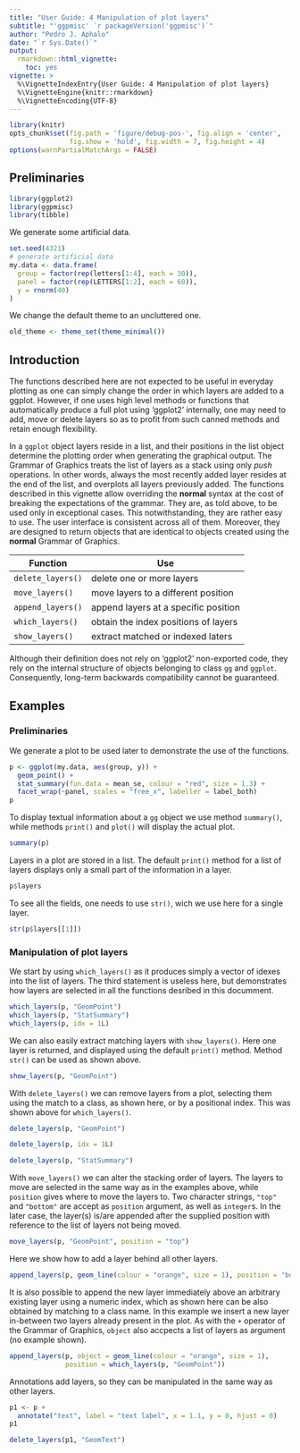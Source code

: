 ```yaml
---
title: "User Guide: 4 Manipulation of plot layers"
subtitle: "'ggpmisc' `r packageVersion('ggpmisc')`"
author: "Pedro J. Aphalo"
date: "`r Sys.Date()`"
output: 
  rmarkdown::html_vignette:
    toc: yes
vignette: >
  %\VignetteIndexEntry{User Guide: 4 Manipulation of plot layers}
  %\VignetteEngine{knitr::rmarkdown}
  %\VignetteEncoding{UTF-8}
---
```


```r
library(knitr)
opts_chunk$set(fig.path = 'figure/debug-pos-', fig.align = 'center', 
               fig.show = 'hold', fig.width = 7, fig.height = 4)
options(warnPartialMatchArgs = FALSE)
```

## Preliminaries

```r
library(ggplot2)
library(ggpmisc)
library(tibble)
```

We generate some artificial data.

```r
set.seed(4321)
# generate artificial data
my.data <- data.frame(
  group = factor(rep(letters[1:4], each = 30)),
  panel = factor(rep(LETTERS[1:2], each = 60)),
  y = rnorm(40)
)
```

We change the default theme to an uncluttered one.

```r
old_theme <- theme_set(theme_minimal())
```

## Introduction

The functions described here are not expected to be useful in everyday plotting
as one can simply change the order in which layers are added to a ggplot.
However, if one uses high level methods or functions that automatically produce
a full plot using 'ggplot2' internally, one may need to add, move or delete
layers so as to profit from such canned methods and retain enough flexibility.

In a `ggplot` object layers reside in a list, and their positions in the list
object determine the plotting order when generating the graphical output. The
Grammar of Graphics treats the list of layers as a stack using only _push_
operations. In other words, always the most recently added layer resides at the
end of the list, and overplots all layers previously added. The functions
described in this vignette allow overriding the **normal** syntax at the cost 
of breaking the expectations of the grammar. They are, as told above, to be used 
only in exceptional cases. This notwithstanding, they are rather easy to use.
The user interface is consistent across all of them. Moreover, they are 
designed to return objects that are identical to objects created using the
**normal** Grammar of Graphics.

Function | Use                     
-------- | -------------------------------------
`delete_layers()` | delete one or more layers 
`move_layers()`   | move layers to a different position
`append_layers()` | append layers at a specific position 
`which_layers()`  | obtain the index positions of layers
`show_layers()`   | extract matched or indexed laters

Although their definition does not rely on 'ggplot2' non-exported code, they 
rely on the internal structure of objects belonging to class `gg` and `ggplot`.
Consequently, long-term backwards compatibility cannot be guaranteed.

## Examples

### Preliminaries

We generate a plot to be used later to demonstrate the use of the functions.

```r
p <- ggplot(my.data, aes(group, y)) + 
  geom_point() +
  stat_summary(fun.data = mean_se, colour = "red", size = 1.3) +
  facet_wrap(~panel, scales = "free_x", labeller = label_both)
p
```

To display textual information about a `gg` object we use method `summary()`,
while methods `print()` and `plot()` will display the actual plot.

```r
summary(p)
```

Layers in a plot are stored in a list. The default `print()` method for a list
of layers displays only a small part of the information in a layer.

```r
p$layers
```

To see all the fields, one needs to use `str()`, wich we use here for a single layer.

```r
str(p$layers[[1]])
```

### Manipulation of plot layers

We start by using `which_layers()` as it produces simply a vector of idexes into
the list of layers. The third statement is useless here, but demonstrates how
layers are selected in all the functions desribed in this documment.

```r
which_layers(p, "GeomPoint")
which_layers(p, "StatSummary")
which_layers(p, idx = 1L)
```

We can also easily extract matching layers with `show_layers()`. Here one layer
is returned, and displayed using the default `print()` method. Method `str()`
can be used as shown above.

```r
show_layers(p, "GeomPoint")
```

With `delete_layers()` we can remove layers from a plot, selecting them using 
the match to a class, as shown here, or by a positional index. This was shown
above for `which_layers()`.

```r
delete_layers(p, "GeomPoint")
```

```r
delete_layers(p, idx = 1L)
```

```r
delete_layers(p, "StatSummary")
```

With `move_layers()` we can alter the stacking order of layers. The layers to
move are selected in the same way as in the examples above, while `position`
gives where to move the layers to. Two character strings, `"top"` and `"bottom"`
are accept as `position` argument, as well as `integer`s. In the later case, 
the layer(s) is/are appended after the supplied position with reference to the 
list of layers not being moved. 

```r
move_layers(p, "GeomPoint", position = "top")
```

Here we show how to add a layer behind all other layers.

```r
append_layers(p, geom_line(colour = "orange", size = 1), position = "bottom")

```

It is also possible to append the new layer immediately above an arbitrary
existing layer using a numeric index, which as shown here can be also obtained
by matching to a class name. In this example we insert a new layer in-between
two layers already present in the plot. As with the `+` operator of the Grammar
of Graphics, `object` also accpects a list of layers as argument (no example
shown).

```r
append_layers(p, object = geom_line(colour = "orange", size = 1), 
              position = which_layers(p, "GeomPoint"))
```

Annotations add layers, so they can be manipulated in the same way as other layers.

```r
p1 <- p + 
  annotate("text", label = "text label", x = 1.1, y = 0, hjust = 0)
p1
```

```r
delete_layers(p1, "GeomText")
```

